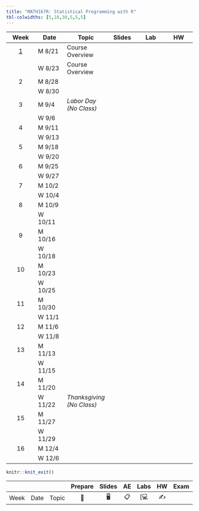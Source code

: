 ```yaml
---
title: "MATH167R: Statistical Programming with R"
tbl-colwidths: [5,10,30,5,5,5]
---
```



::: column-screen-inset-right
| Week | Date | Topic | Slides |  Lab | HW | 
|:------:|--------|--------|:------:|:------:|:------:|
|  [1](/weeks/week-1.html)  | M 8/21 | Course Overview | | | |
|                           | W 8/23 | Course Overview | | | |        
| 2 | M 8/28 | | | | |
|                           | W 8/30 | | | | |    
| 3 | M 9/4 | *Labor Day (No Class)* | | | |
|                           | W 9/6 | | | | |    
| 4 | M 9/11 | | | | |
|                           | W 9/13 | | | | |   
| 5 | M 9/18 | | | | |
|                           | W 9/20 | | | | |  
| 6 | M 9/25 | | | | |
|                           | W 9/27 | | | | |  
| 7 | M 10/2 | | | | |
|                           | W 10/4 | | | | |  
| 8 | M 10/9 | | | | |
|                           | W 10/11 | | | | |  
| 9 | M 10/16 | | | | |
|                           | W 10/18 | | | | | 
| 10 | M 10/23 | | | | |
|                           | W 10/25 | | | | | 
| 11 | M 10/30 | | | | |
|                           | W 11/1 | | | | | 
| 12 | M 11/6 | | | | |
|                           | W 11/8 | | | | | 
| 13 | M 11/13 | | | | |
|                           | W 11/15 | | | | | 
| 14 | M 11/20 | | | | |
|                           | W 11/22 | *Thanksgiving (No Class)* | | | | 
| 15 | M 11/27 | | | | |
|                           | W 11/29 | | | | | 
| 16 | M 12/4 | | | | |
|                           | W 12/6 | | | | | 
:::

```r
knitr::knit_exit()
```

|      |      |       | Prepare | Slides | AE  |                                                    Labs                                                    | HW  | Exam | Project |
|--------|--------|--------|:------:|:------:|:------:|:------:|:------:|:------:|:------:|
| Week | Date | Topic |   📖    |   🖥️   | 📋  |[💻 | ✍️  